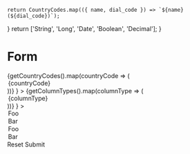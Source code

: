 


	return CountryCodes.map(({ name, dial_code }) => `${name} (${dial_code})`);
}
	return ['String', 'Long', 'Date', 'Boolean', 'Decimal'];
}

<Meta title="Components/Form" />

# Form

<Canvas>
	<Story name="Overview">
		<Form>
			<Form.Fieldset legend="Fieldset">
				<Form.Text label="Input" />
				<Form.Text
					label="Input with error"
					errorMessage="Lorem ipsum dolor sit amet Quis nostrud exercitation ullamco laboris nisi ut aliquip ex eaLorem ipsum dolor sit ame"
				/>
				<Form.InputGroup
					label="Phone"
					prefix={
						<Form.Select label="Phone prefix" value="France (+33)" style={{ width: '13rem' }}>
							{getCountryCodes().map(countryCode => (
								<option>{countryCode}</option>
							))}
						</Form.Select>
					}
				>
					<Form.Tel label="Phone number" />
				</Form.InputGroup>
				<Form.InputGroup
					label="Column"
					suffix={
						<Form.Select label="Column type" value="Date">
							{getColumnTypes().map(columnType => (
								<option>{columnType}</option>
							))}
						</Form.Select>
					}
				>
					<Form.Text label="Column name" />
				</Form.InputGroup>
				<Form.InputGroup label="Amount" prefix="$" suffix=".00">
					<Form.Number label="Amount without decimal" min="1" step="1" />
				</Form.InputGroup>
				<Form.File label="File" />
				<Form.Password label="Password" />
				<Form.Datalist label="Datalist" values={['foo', 'bar']} />
				<Form.Search label="Search" />
				<Form.Textarea label="Textarea" />
				<Form.Range label="Range" />
				<Form.Select label="Select">
					<option selected>Foo</option>
					<option>Bar</option>
				</Form.Select>
				<Form.Select label="Select multiple" multiple>
					<option selected>Foo</option>
					<option>Bar</option>
				</Form.Select>
				<Form.Checkbox label="Checkbox" checked />
				<Form.Radio label="Radio" checked />
				<Form.Switch label="Switch" checked />
			</Form.Fieldset>
			<Form.Buttons>
				<Button.Secondary type="reset" onClick={action('clicked')}>
					Reset
				</Button.Secondary>
				<Button.Primary onClick={action('clicked')}>Submit</Button.Primary>
			</Form.Buttons>
		</Form>
	</Story>
</Canvas>
